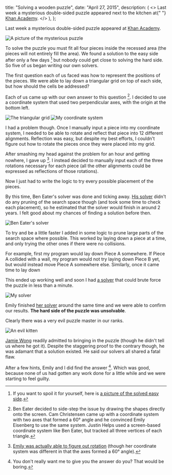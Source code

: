   title: "Solving a wooden puzzle",
  date: "April 27, 2015",
  description: (
    <>
      Last week a mysterious double-sided puzzle appeared next to the kitchen at{" "}
      <a href="https://www.khanacademy.org/">Khan Academy</a>.
    </>
  ),
};

Last week a mysterious double-sided puzzle appeared at [Khan Academy](https://www.khanacademy.org/).

<img
  src="/images/mysterious-puzzle.jpg"
  alt="A picture of the mysterious puzzle"
/>

To solve the puzzle you must fit all four pieces inside the recessed area (the pieces will not entirely fill the area). We found a solution to the easy side after only a few days [^1] but nobody could get close to solving the hard side. So five of us began writing our own solvers.

The first question each of us faced was how to represent the positions of the pieces. We were able to lay down a triangular grid on top of each side, but how should the cells be addressed?

Each of us came up with our own answer to this question [^2]. I decided to use a coordinate system that used two perpendicular axes, with the origin at the bottom left.

<img src="/images/triangular-grid.png" alt="The triangular grid" />

<img src="/images/johns-coordinates.png" alt="My coordinate system" />

I had a problem though. Once I manually input a piece into my coordinate system, I needed to be able to rotate and reflect that piece into 12 different alignments. Reflection was easy, but despite my best efforts, I couldn't figure out how to rotate the pieces once they were placed into my grid.

After smashing my head against the problem for an hour and getting nowhere, I gave up [^3]. I instead decided to manually input each of the three rotations necessary for each piece (all the other alignments could be expressed as reflections of those rotations).

Now I just had to write the logic to try every possible placement of the pieces.

By this time, Ben Eater's solver was done and ticking away. [His solver](https://www.khanacademy.org/computer-programming/spin-off-of-puzzle/4900481558249472) didn't do any pruning of the search space though (and took some time to check each placement), so he estimated that the solver would finish in around 2 years. I felt good about my chances of finding a solution before then.

<img
  src="/images/eaters-solver.gif"
  alt="Ben Eater's solver"
  className="small-image"
/>

To try and be a little faster I added in some logic to prune large parts of the search space where possible. This worked by laying down a piece at a time, and only trying the other ones if there were no collisions.

For example, first my program would lay down Piece A somewhere. If Piece A collided with a wall, my program would not try laying down Piece B yet, but would instead move Piece A somewhere else. Similarly, once it came time to lay down

This ended up working well and soon I had [a solver](https://github.com/itsjohncs/damn-puzzle/blob/master/boom.js) that could brute force the puzzle in less than a minute.

<img src="/images/solver.gif" alt="My solver" className="small-image" />

Emily finished [her solver](https://github.com/xymostech/wood-puzzle/blob/master/src/Main.hs) around the same time and we were able to confirm our results. **The hard side of the puzzle was unsolvable**.

Clearly there was a very evil puzzle master in our ranks.

<img
  src="/images/evil-kitty.gif"
  alt="An evil kitten"
  className="small-image"
/>

[Jamie Wong](http://jamie-wong.com/) readily admitted to bringing in the puzzle (though he didn't tell us where he got it). Despite the staggering proof to the contrary though, he was adamant that a solution existed. He said our solvers all shared a fatal flaw.

After a few hints, Emily and I did find the answer [^4]. Which was good, because none of us had gotten any work done for a little while and we were starting to feel guilty.

[^1]: If you want to spoil it for yourself, here is [a picture of the solved easy side](/images/easy-solved.jpg).

[^2]: Ben Eater decided to side-step the issue by drawing the shapes directly onto the screen. Cam Christensen came up with a coordinate system with two axes that formed a 60° angle and he convinced Emily Eisenberg to use the same system. Justin Helps used a screen-based coordinate system like Ben Eater, but tracked all three vertices of each triangle.

[^3]: [Emily was actually able to figure out rotation](https://github.com/xymostech/wood-puzzle/blob/f7ea685855c06531debcc9e6105451c934a00cde/src/Main.hs#L35) (though her coordinate system was different in that the axes formed a 60° angle).

[^4]: You don't really want me to give you the answer do you? That would be boring.
